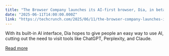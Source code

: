 ```yaml
---
title: "The Browser Company launches its AI-first browser, Dia, in beta"
date: "2025-06-11T14:00:00.000Z"
link: "https://techcrunch.com/2025/06/11/the-browser-company-launches-its-ai-first-browser-dia-in-beta/"
---
```


With its built-in AI interface, Dia hopes to give people an easy way to use AI, cutting out the need to visit tools like  ChatGPT, Perplexity, and Claude.

[Read more](https://techcrunch.com/2025/06/11/the-browser-company-launches-its-ai-first-browser-dia-in-beta/)
